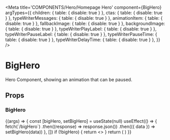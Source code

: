 
<Meta
  title='COMPONENTS/Hero/Homepage Hero'
  component={BigHero}
  argTypes={{
    children: { table: { disable: true } },
    ctas: { table: { disable: true } },
    typeWriterMessages: { table: { disable: true } },
    animationItem: { table: { disable: true } },
    fallbackImage: { table: { disable: true } },
    backgroundImage: { table: { disable: true } },
    typeWriterPlayLabel: { table: { disable: true } },
    typeWriterPauseLabel: { table: { disable: true } },
    typeWriterPauseTime: { table: { disable: true } },
    typeWriterDelayTime: { table: { disable: true } },
  }}
/>

# BigHero

Hero Component, showing an animation that can be paused.

## Props

<Props of={BigHero} />

### BigHero

<Preview>
  <Story name='Homepage Hero'>
    {(args) => {
      const [bigHero, setBigHero] = useState(null)
      useEffect(() => {
        fetch(`/bigHero`)
          .then((response) => response.json())
          .then(({ data }) => setBigHero(data))
      }, [])
      if (!bigHero) {
        return <></>
      }
      return (
        <BigHero
          typeWriterMessages={bigHero.typeWriterMessages}
          ctas={bigHero.ctas}
          typeWriterTopText={args.typeWriterTopText || bigHero.typeWriterTopText}
          typeWriterBottomText={
            args.typeWriterBottomText || bigHero.typeWriterBottomText
          }
          lottie={bigHero.lottie}
          fallbackImage={bigHero.fallbackImage}
          description={args.description || bigHero.description}
          typeWriterPauseTime={bigHero.typeWriterPauseTime}
          typeWriterDelayTime={bigHero.typeWriterDelayTime}
          backgroundImage={bigHero.backgroundImage}
        />
      )
    }}
  </Story>
</Preview>
